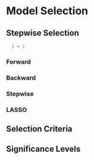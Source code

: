 # Model Selection

## Stepwise Selection

```{r prompt=TRUE, eval=FALSE}
  1 + 1
```

### Forward {.unnumbered}

### Backward {.unnumbered}

### Stepwise {.unnumbered}

### LASSO {.unnumbered}

## Selection Criteria

## Significance Levels